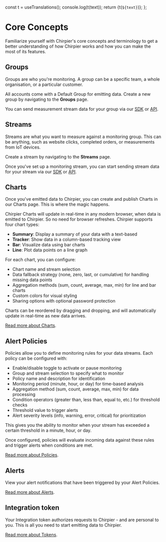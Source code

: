 
  const t = useTranslations();
  console.log(t(text));
  return <span>{t(`${text}`)}</span>;
};

# Core Concepts

Familiarize yourself with Chirpier's core concepts and terminology to get a better understanding of how Chirpier works and how you can make the most of its features.

## Groups

Groups are who you're monitoring. A group can be a specific team, a whole
organisation, or a particular customer.

All accounts come with a Default Group for emitting data. Create a new group by navigating to the **Groups** page.

You can send measurement stream data for your group via our [SDK](/emit-data/sdk) or [API](/emit-data/api).

## Streams

Streams are what you want to measure against a monitoring group. This can be anything,
such as website clicks, completed orders, or measurements from IoT
devices.

Create a stream by navigating to the **Streams** page.

Once you've set up a monitoring stream, you can start sending stream data for your stream via our [SDK](/emit-data/sdk) or [API](/emit-data/api).

## Charts

Once you've emitted data to Chirpier, you can create and publish Charts in our Charts page. This is where the magic happens.

Chirpier Charts will update in real-time in any modern browser, when data is emitted to Chirpier. So no need for browser refreshes.
Chirpier supports four chart types:

- **Summary**: Display a summary of your data with a text-based <Translate text="visualization" />
- **Tracker**: Show data in a column-based tracking view
- **Bar**: Visualize data using bar charts
- **Line**: Plot data points on a line graph

For each chart, you can configure:

- Chart name and stream selection
- Data fallback strategy (none, zero, last, or cumulative) for handling missing data points
- Aggregation methods (sum, count, average, max, min) for line and bar charts
- Custom colors for visual styling
- Sharing options with optional password protection

Charts can be reordered by dragging and dropping, and will automatically update in real-time as new data arrives.

[Read more about Charts](/charts).

## Alert Policies

Policies allow you to define monitoring rules for your data streams. Each policy can be configured with:

- Enable/disable toggle to activate or pause monitoring
- Group and stream selection to specify what to monitor
- Policy name and description for identification
- Monitoring period (minute, hour, or day) for time-based analysis
- Aggregation method (sum, count, average, max, min) for data processing
- Condition operators (greater than, less than, equal to, etc.) for threshold checks
- Threshold value to trigger alerts
- Alert severity levels (info, warning, error, critical) for prioritization

This gives you the ability to monitor when your stream has exceeded a certain threshold in a minute, hour, or day.

Once configured, policies will evaluate incoming data against these rules and trigger alerts when conditions are met.

[Read more about Policies](/policies).

## Alerts

View your alert notifications that have been triggered by your Alert Policies.

[Read more about Alerts](/alerts).

## Integration token

Your Integration token authorizes requests to Chirpier - and are personal to you. This is all you need to start emitting data to Chirpier.

[Read more about Tokens](/tokens).
